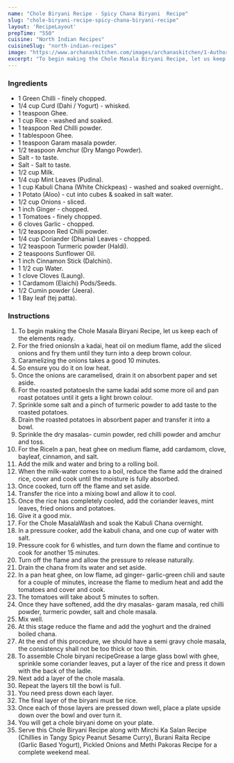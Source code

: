 ---
name: "Chole Biryani Recipe - Spicy Chana Biryani  Recipe"
slug: "chole-biryani-recipe-spicy-chana-biryani-recipe"
layout: 'RecipeLayout'
prepTime: "550"
cuisine: "North Indian Recipes"
cuisineSlug: "north-indian-recipes"
image: "https://www.archanaskitchen.com/images/archanaskitchen/1-Author/sneha-archanaskitchen.com/Chole_Masala_Biryani_Recipe_.jpg"
excerpt: "To begin making the Chole Masala Biryani Recipe, let us keep each of the elements ready"
---

### Ingredients

- 1 Green Chilli - finely chopped.
- 1/4 cup Curd (Dahi / Yogurt) - whisked.
- 1 teaspoon Ghee.
- 1 cup Rice - washed and soaked.
- 1 teaspoon Red Chilli powder.
- 1 tablespoon Ghee.
- 1 teaspoon Garam masala powder.
- 1/2 teaspoon Amchur (Dry Mango Powder).
- Salt - to taste.
- Salt - Salt to taste.
- 1/2 cup Milk.
- 1/4 cup Mint Leaves (Pudina).
- 1 cup Kabuli Chana (White Chickpeas) - washed and soaked overnight..
- 1 Potato (Aloo) - cut into cubes & soaked in salt water.
- 1/2 cup Onions - sliced.
- 1 inch Ginger - chopped.
- 1 Tomatoes - finely chopped.
- 6 cloves Garlic - chopped.
- 1/2 teaspoon Red Chilli powder.
- 1/4 cup Coriander (Dhania) Leaves - chopped.
- 1/2 teaspoon Turmeric powder (Haldi).
- 2 teaspoons Sunflower Oil.
- 1 inch Cinnamon Stick (Dalchini).
- 1 1/2 cup Water.
- 1 clove Cloves (Laung).
- 1 Cardamom (Elaichi) Pods/Seeds.
- 1/2 Cumin powder (Jeera).
- 1 Bay leaf (tej patta).

### Instructions

1. To begin making the Chole Masala Biryani Recipe, let us keep each of the elements ready.
1. For the fried onionsIn a kadai, heat oil on medium flame, add the sliced onions and fry them until they turn into a deep brown colour.
1. Caramelizing the onions takes a good 10 minutes.
1. So ensure you do it on low heat.
1. Once the onions are caramelised, drain it on absorbent paper and set aside.
1. For the roasted potatoesIn the same kadai add some more oil and pan roast potatoes until it gets a light brown colour.
1. Sprinkle some salt and a pinch of turmeric powder to add taste to the roasted potatoes.
1. Drain the roasted potatoes in absorbent paper and transfer it into a bowl.
1. Sprinkle the dry masalas- cumin powder, red chilli powder and amchur and toss.
1. For the RiceIn a pan, heat ghee on medium flame, add cardamom, clove, bayleaf, cinnamon, and salt.
1. Add the milk and water and bring to a rolling boil.
1. When the milk-water comes to a boil, reduce the flame add the drained rice, cover and cook until the moisture is fully absorbed.
1. Once cooked, turn off the flame and set aside.
1. Transfer the rice into a mixing bowl and allow it to cool.
1. Once the rice has completely cooled, add the coriander leaves, mint leaves, fried onions and potatoes.
1. Give it a good mix.
1. For the Chole MasalaWash and soak the Kabuli Chana overnight.
1. In a pressure cooker, add the kabuli chana, and one cup of water with salt.
1. Pressure cook for 6 whistles, and turn down the flame and continue to cook for another 15 minutes.
1. Turn off the flame and allow the pressure to release naturally.
1. Drain the chana from its water and set aside.
1.    In a pan heat ghee, on low flame, ad ginger- garlic-green chili and saute for a couple of minutes, increase the flame to medium heat and add the tomatoes and cover and cook.
1. The tomatoes will take about 5 minutes to soften.
1. Once they have softened, add the dry masalas- garam masala, red chilli powder, turmeric powder, salt and chole masala.
1. Mix well.
1. At this stage reduce the flame and add the yoghurt and the drained boiled chana.
1. At the end of this procedure, we should have a semi gravy chole masala, the consistency shall not be too thick or too thin.
1. To assemble Chole biryani recipeGrease a large glass bowl with ghee, sprinkle some coriander leaves, put a layer of the rice and press it down with the back of the ladle.
1. Next add a layer of the chole masala.
1. Repeat the layers till the bowl is full.
1. You need press down each layer.
1.  The final layer of the biryani must be rice.
1. Once each of those layers are pressed down well, place a plate upside down over the bowl and over turn it.
1.  You will get a chole biryani dome on your plate.
1. Serve this Chole Biryani Recipe along with Mirchi Ka Salan Recipe (Chillies in Tangy Spicy Peanut Sesame Curry), Burani Raita Recipe (Garlic Based Yogurt), Pickled Onions and Methi Pakoras Recipe for a complete weekend meal.
